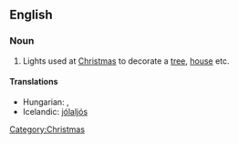 ==English==

===Noun===
{{en-plural-noun|[[Christmas]] [[lights]]}}

# Lights used at [[Christmas]] to decorate a [[tree]], [[house]] etc.

====Translations====
{{trans-top|Christmas lights}}
* Hungarian: {{t|hu|karácsonyfaégő}}, {{t|hu|karácsonyi kivilágítás}}
* Icelandic: [[jólaljós]] {{n}}
{{trans-mid}}
{{trans-bottom}}

[[Category:Christmas]]